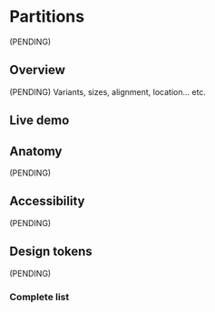 


<Meta title="Components/Partitions" />

# Partitions

(PENDING)

## Overview

(PENDING) Variants, sizes, alignment, location... etc.

## Live demo

<LiveDemo
  story={Stories.Example}
  urlHtml="https://devoinc.github.io/genesys-styles"
  urlReact="https://devoinc.github.io/genesys-ui/?path=/docs/components-feedback-partitions--docs"
/>

## Anatomy

(PENDING)

## Accessibility

(PENDING)

## Design tokens

(PENDING)

### Complete list

<DesignTokensList componentName="partitions" />
